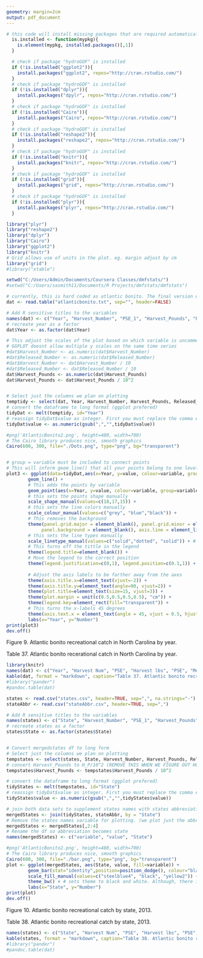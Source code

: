 ```yaml
---
geometry: margin=2cm
output: pdf_document
---
```

```r

# this code will install missing packages that are required automatically
  is.installed <- function(mypkg){
    is.element(mypkg, installed.packages()[,1])
  } 

  # check if package "hydroGOF" is installed
  if (!is.installed("ggplot2")){
    install.packages("ggplot2", repos="http://cran.rstudio.com/")
  }
  # check if package "hydroGOF" is installed
  if (!is.installed("dplyr")){
    install.packages("dpylr", repos="http://cran.rstudio.com/")
  }
  # check if package "hydroGOF" is installed
  if (!is.installed("Cairo")){
    install.packages("Cairo", repos="http://cran.rstudio.com/")
  }
  # check if package "hydroGOF" is installed
  if (!is.installed("reshape2")){
    install.packages("reshape2", repos="http://cran.rstudio.com/")
  }
  # check if package "hydroGOF" is installed
  if (!is.installed("knitr")){
    install.packages("knitr", repos="http://cran.rstudio.com/")
  }
  # check if package "hydroGOF" is installed
  if (!is.installed("grid")){
    install.packages("grid", repos="http://cran.rstudio.com/")
  }
  # check if package "hydroGOF" is installed
  if (!is.installed("plyr")){
    install.packages("plyr", repos="http://cran.rstudio.com/")
  }

library("plyr")
library("reshape2")
library("dplyr")
library("Cairo")
library("ggplot2")
library("knitr")
# Grid allows use of units in the plot. eg. margin adjust by cm
library("grid")
#library("xtable")

setwd("C:/Users/Admin/Documents/Coursera Classes/dmfstats/")
#setwd("C:/Users/sasmith11/Documents/R Projects/dmfstats/dmfstats")

# currently, this is hard coded as atlantic bonito. The final version will read a csv of all species, and subset from there
dat <- read.table("atlanticbonito.txt", sep="", header=FALSE)

# Add R sensitive titles to the variables
names(dat) <- c("Year", "Harvest_Number", "PSE_1", "Harvest_Pounds", "PSE_2", "Mean_Length", "Mean_Weight", "PSE_3", "Released_Number", "PSE")
# recreate year as a factor
dat$Year <- as.factor(dat$Year)

# This adjust the scales of the plot based on which variable is uncommented
# GGPLOT doesnt allow multiple y scales on the same time series
#dat$Harvest_Number <- as.numeric(dat$Harvest_Number)
#dat$Released_Number <- as.numeric(dat$Released_Number)
#dat$Harvest_Number <- dat$Harvest_Number / 10
#dat$Released_Number <- dat$Released_Number / 10
dat$Harvest_Pounds <- as.numeric(dat$Harvest_Pounds)
dat$Harvest_Pounds <- dat$Harvest_Pounds / 10^2


# Select just the columns we plan on plotting
temptidy <- select(dat, Year, Harvest_Number, Harvest_Pounds, Released_Number)
# convert the dataframe to long format (ggplot prefered)
tidyDat <- melt(temptidy, id="Year")
# reassign tidyDat$value as integer. First you must replace the comma e.g. 9,234 = 9234
tidyDat$value <- as.numeric(gsub(",","",tidyDat$value))

```
``` r
#png('AtlanticBonito2.png', height=480, width=700)
# The Cairo library produces nice, smooth graphics
Cairo(600, 300, file="./Dots.png", type="png", bg="transparent")


# group = variable must be included to connect points
# This will inform geom_line() that all your points belong to one level and they should be connected.
plot3 <- ggplot(data=tidyDat,aes(x=Year, y=value, colour=variable, group=variable)) +
        geom_line() +
        # This adds the points by variable
        geom_point(aes(x=Year, y=value, colour=variable, group=variable, shape=variable)) +         
        # this sets the points shape manually
        scale_shape_manual(values=c(18,17,15)) +
        # this sets the line colors manually
        scale_colour_manual(values=c("grey", "blue","black")) +
        # This removes the background 
        theme(panel.grid.major = element_blank(), panel.grid.minor = element_blank(), 
             panel.background = element_blank(), axis.line = element_line(colour = "black")) +       
        # this sets the line types manually
        scale_linetype_manual(values=c("solid","dotted", "solid")) + # Change linetypes
        # This turns off the tittle in the legend
        theme(legend.title=element_blank()) +
        # Move the legend to the correct position
        theme(legend.justification=c(0,1), legend.position=c(0.1,1)) +
        
        # Adjust the axis labels to be farther away from the axes
        theme(axis.title.x=element_text(vjust=-2)) +
        theme(axis.title.y=element_text(angle=90, vjust=2)) +
        theme(plot.title=element_text(size=15, vjust=3)) +
        theme(plot.margin = unit(c(0.5,0.5,0.5,0.5), "cm")) +
        theme(legend.key=element_rect(fill="transparent")) +                   
        # This turns the x-labels 45 degrees
        theme(axis.text.x = element_text(angle = 45, vjust = 0.5, hjust=1)) +
        labs(x="Year", y="Number")         
print(plot3)
dev.off()
```
Figure 9. Atlantic bonito recreational catch in North Carolina by year.    
  
Table 37. Atlantic bonito recerational catch in North Carolina by year.
```r
library(knitr)
names(dat) <- c("Year", "Harvest Num", "PSE", "Harvest lbs", "PSE", "Mean Length", "Mean Weight", "PSE", "Released Num", "PSE")
kable(dat, format = "markdown", caption="Table 37. Atlantic bonito recreational catch in North Carolina by year")
#library("pander")
#pandoc.table(dat)
```

```r

states <- read.csv("states.csv", header=TRUE, sep=",", na.strings="-")
stateAbbr <- read.csv("stateAbbr.csv", header=TRUE, sep=",")

# Add R sensitive titles to the variables
names(states) <- c("State", "Harvest_Number", "PSE_1", "Harvest_Pounds", "PSE_2", "Released_Number", "PSE_3", "Mean_Length", "Mean_Weight")
# recreate states as a factor
states$State <- as.factor(states$State)


# Convert mergedstates df to long form
# Select just the columns we plan on plotting
tempstates <- select(states, State, Harvest_Number, Harvest_Pounds, Released_Number)
# convert Harvest_Pounds to H_P/10^2 (REMOVE THIS WHEN WE FIGURE OUT HOW TO PLOT TWO GRAPHS ON ONE PLOT)
tempstates$Harvest_Pounds <- tempstates$Harvest_Pounds / 10^2

# convert the dataframe to long format (ggplot prefered)
tidyStates <- melt(tempstates, id="State")
# reassign tidyDat$value as integer. First you must replace the comma e.g. 9,234 = 9234
tidyStates$value <- as.numeric(gsub(",","",tidyStates$value))

# join both data sets to supplement states names with states abbreviations
mergedStates <- join(tidyStates, stateAbbr, by = "State")
# Remove the states names variable for plotting. (we plot just the abbreviations)
mergedStates <- mergedStates[,2:4]
# Rename the df so abbreviation becomes state
names(mergedStates) <- c("variable", "value", "State")
```

```r
#png('AtlanticBonito2.png', height=480, width=700)
# The Cairo library produces nice, smooth graphics
Cairo(600, 300, file="./bar.png", type="png", bg="transparent")
plot <- ggplot(mergedStates, aes(State, value, fill=variable)) +
        geom_bar(stat="identity",position=position_dodge(), colour="black") + # When the data contains y values in a column, use stat="identity"        
        scale_fill_manual(values=c("steelblue4", "black", "yellow2")) +
        theme_bw() + # sets theme to black and white. Although, there is a lot of grey in this? Wtf is that all about?        
        labs(x="State", y="Number") 
print(plot)
dev.off()
```
Figure 10. Atlantic bonito recreational catch by state, 2013.

Table 38. Atlantic bonito recreational catch by state, 2013.
```r
names(states) <- c("State", "Harvest Num", "PSE", "Harvest lbs", "PSE", "Released Num", "PSE", "Mean Length", "Mean Weight")
kable(states, format = "markdown", caption="Table 38. Atlantic bonito recreational catch by state, 2013.")
#library("pander")
#pandoc.table(dat)
```

